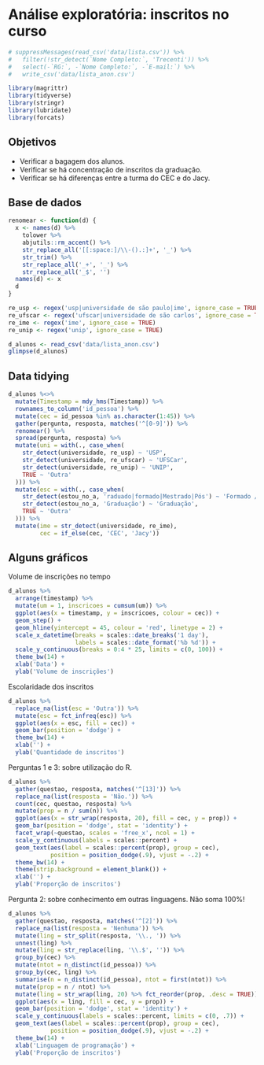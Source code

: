 # Análise exploratória: inscritos no curso {#inscritos}

```r
# suppressMessages(read_csv('data/lista.csv')) %>% 
#   filter(!str_detect(`Nome Completo:`, 'Trecenti')) %>% 
#   select(-`RG:`, -`Nome Completo:`, -`E-mail:`) %>% 
#   write_csv('data/lista_anon.csv')
```

```r
library(magrittr)
library(tidyverse)
library(stringr)
library(lubridate)
library(forcats)
```

## Objetivos

- Verificar a bagagem dos alunos.
- Verificar se há concentração de inscritos da graduação.
- Verificar se há diferenças entre a turma do CEC e do Jacy.

## Base de dados

```r
renomear <- function(d) {
  x <- names(d) %>%
    tolower %>%
    abjutils::rm_accent() %>%
    str_replace_all('[[:space:]/\\-().:]+', '_') %>%
    str_trim() %>% 
    str_replace_all('_+', '_') %>% 
    str_replace_all('_$', '')
  names(d) <- x
  d
}

re_usp <- regex('usp|universidade de são paulo|ime', ignore_case = TRUE)
re_ufscar <- regex('ufscar|universidade de são carlos', ignore_case = TRUE)
re_ime <- regex('ime', ignore_case = TRUE)
re_unip <- regex('unip', ignore_case = TRUE)
```

```r
d_alunos <- read_csv('data/lista_anon.csv')
glimpse(d_alunos)
```

## Data tidying

```r
d_alunos %<>% 
  mutate(Timestamp = mdy_hms(Timestamp)) %>% 
  rownames_to_column('id_pessoa') %>% 
  mutate(cec = id_pessoa %in% as.character(1:45)) %>% 
  gather(pergunta, resposta, matches('^[0-9]')) %>% 
  renomear() %>% 
  spread(pergunta, resposta) %>% 
  mutate(uni = with(., case_when(
    str_detect(universidade, re_usp) ~ 'USP',
    str_detect(universidade, re_ufscar) ~ 'UFSCar',
    str_detect(universidade, re_unip) ~ 'UNIP',
    TRUE ~ 'Outra'
  ))) %>% 
  mutate(esc = with(., case_when(
    str_detect(estou_no_a, 'raduado|formado|Mestrado|Pós') ~ 'Formado / Pós',
    str_detect(estou_no_a, 'Graduação') ~ 'Graduação',
    TRUE ~ 'Outra'
  ))) %>% 
  mutate(ime = str_detect(universidade, re_ime),
         cec = if_else(cec, 'CEC', 'Jacy'))
```

## Alguns gráficos

Volume de inscrições no tempo

```r
d_alunos %>% 
  arrange(timestamp) %>% 
  mutate(um = 1, inscricoes = cumsum(um)) %>% 
  ggplot(aes(x = timestamp, y = inscricoes, colour = cec)) +
  geom_step() +
  geom_hline(yintercept = 45, colour = 'red', linetype = 2) +
  scale_x_datetime(breaks = scales::date_breaks('1 day'), 
                   labels = scales::date_format('%b %d')) +
  scale_y_continuous(breaks = 0:4 * 25, limits = c(0, 100)) +
  theme_bw(14) +
  xlab('Data') +
  ylab('Volume de inscrições')
```

Escolaridade dos inscritos

```r
d_alunos %>% 
  replace_na(list(esc = 'Outra')) %>% 
  mutate(esc = fct_infreq(esc)) %>% 
  ggplot(aes(x = esc, fill = cec)) +
  geom_bar(position = 'dodge') +
  theme_bw(14) +
  xlab('') +
  ylab('Quantidade de inscritos')
```

Perguntas 1 e 3: sobre utilização do R.

```r
d_alunos %>% 
  gather(questao, resposta, matches('^[13]')) %>% 
  replace_na(list(resposta = 'Não.')) %>% 
  count(cec, questao, resposta) %>% 
  mutate(prop = n / sum(n)) %>% 
  ggplot(aes(x = str_wrap(resposta, 20), fill = cec, y = prop)) +
  geom_bar(position = 'dodge', stat = 'identity') +
  facet_wrap(~questao, scales = 'free_x', ncol = 1) +
  scale_y_continuous(labels = scales::percent) +
  geom_text(aes(label = scales::percent(prop), group = cec), 
            position = position_dodge(.9), vjust = -.2) +
  theme_bw(14) +
  theme(strip.background = element_blank()) +
  xlab('') +
  ylab('Proporção de inscritos')
```

Pergunta 2: sobre conhecimento em outras linguagens. Não soma 100%!

```r
d_alunos %>% 
  gather(questao, resposta, matches('^[2]')) %>% 
  replace_na(list(resposta = 'Nenhuma')) %>% 
  mutate(ling = str_split(resposta, '\\., ')) %>% 
  unnest(ling) %>% 
  mutate(ling = str_replace(ling, '\\.$', '')) %>%
  group_by(cec) %>% 
  mutate(ntot = n_distinct(id_pessoa)) %>% 
  group_by(cec, ling) %>% 
  summarise(n = n_distinct(id_pessoa), ntot = first(ntot)) %>% 
  mutate(prop = n / ntot) %>% 
  mutate(ling = str_wrap(ling, 20) %>% fct_reorder(prop, .desc = TRUE)) %>%
  ggplot(aes(x = ling, fill = cec, y = prop)) +
  geom_bar(position = 'dodge', stat = 'identity') +
  scale_y_continuous(labels = scales::percent, limits = c(0, .7)) +
  geom_text(aes(label = scales::percent(prop), group = cec), 
            position = position_dodge(.9), vjust = -.2) +
  theme_bw(14) +
  xlab('Linguagem de programação') +
  ylab('Proporção de inscritos')
```

<!-- ---------------------------------------------------------------------- -->
